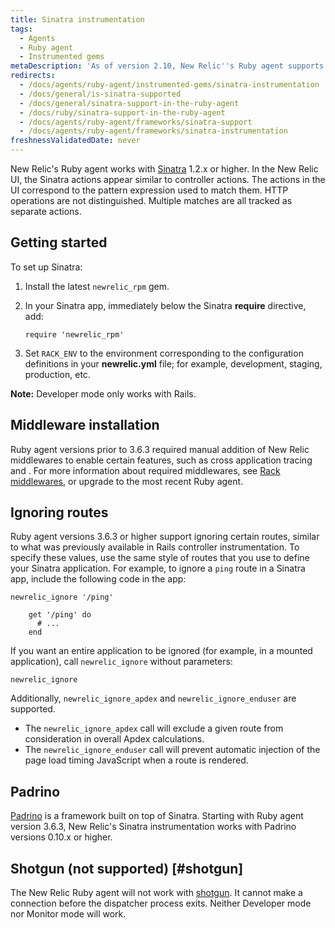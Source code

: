 ```yaml
---
title: Sinatra instrumentation
tags:
  - Agents
  - Ruby agent
  - Instrumented gems
metaDescription: 'As of version 2.10, New Relic''s Ruby agent supports Sinatra 1.2.x or higher.'
redirects:
  - /docs/agents/ruby-agent/instrumented-gems/sinatra-instrumentation
  - /docs/general/is-sinatra-supported
  - /docs/general/sinatra-support-in-the-ruby-agent
  - /docs/ruby/sinatra-support-in-the-ruby-agent
  - /docs/agents/ruby-agent/frameworks/sinatra-support
  - /docs/agents/ruby-agent/frameworks/sinatra-instrumentation
freshnessValidatedDate: never
---
```


New Relic's Ruby agent works with [Sinatra](http://www.sinatrarb.com/) 1.2.x or higher. In the New Relic UI, the Sinatra actions appear similar to controller actions. The actions in the UI correspond to the pattern expression used to match them. HTTP operations are not distinguished. Multiple matches are all tracked as separate actions.

## Getting started

To set up Sinatra:

1. Install the latest `newrelic_rpm` gem.
2. In your Sinatra app, immediately below the Sinatra **require** directive, add:

   ```
   require 'newrelic_rpm'
   ```
3. Set `RACK_ENV` to the environment corresponding to the configuration definitions in your **newrelic.yml** file; for example, development, staging, production, etc.

**Note:** Developer mode only works with Rails.

## Middleware installation

Ruby agent versions prior to 3.6.3 required manual addition of New Relic middlewares to enable certain features, such as cross application tracing and <InlinePopover type="browser" />. For more information about required middlewares, see [Rack middlewares](/docs/ruby/rack-middlewares), or upgrade to the most recent Ruby agent.

## Ignoring routes

Ruby agent versions 3.6.3 or higher support ignoring certain routes, similar to what was previously available in Rails controller instrumentation. To specify these values, use the same style of routes that you use to define your Sinatra application. For example, to ignore a `ping` route in a Sinatra app, include the following code in the app:

```
newrelic_ignore '/ping'

    get '/ping' do
      # ...
    end
```

If you want an entire application to be ignored (for example, in a mounted application), call `newrelic_ignore` without parameters:

```
newrelic_ignore
```

Additionally, `newrelic_ignore_apdex` and `newrelic_ignore_enduser` are supported.

* The `newrelic_ignore_apdex` call will exclude a given route from consideration in overall Apdex calculations.
* The `newrelic_ignore_enduser` call will prevent automatic injection of the page load timing JavaScript when a route is rendered.

## Padrino

[Padrino](http://www.padrinorb.com/ "Link opens in a new window") is a framework built on top of Sinatra. Starting with Ruby agent version 3.6.3, New Relic's Sinatra instrumentation works with Padrino versions 0.10.x or higher.

## Shotgun (not supported) [#shotgun]

The New Relic Ruby agent will not work with [shotgun](http://rubygems.org/gems/shotgun "Link opens in a new window"). It cannot make a connection before the dispatcher process exits. Neither Developer mode nor Monitor mode will work.
